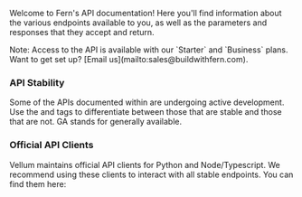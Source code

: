 Welcome to Fern's API documentation! Here you'll find information about the various endpoints available to you,
as well as the parameters and responses that they accept and return.

<Callout intent="tip">
  Note: Access to the API is available with our `Starter` and `Business` plans. Want to get set up? [Email us](mailto:sales@buildwithfern.com).
</Callout>

### API Stability

Some of the APIs documented within are undergoing active development. Use the <Availability type="beta" /> and <Availability type="GA"/>
tags to differentiate between those that are stable and those that are not. GA stands for generally available.

### Official API Clients

Vellum maintains official API clients for Python and Node/Typescript. We recommend using these clients to interact
with all stable endpoints. You can find them here:

<Cards>
  <Card
    title="Node/Typescript"
    icon="fa-brands fa-node"
    href="https://github.com/fern-api/node-sdk"
  />
  <Card
    title="Python"
    icon="fa-brands fa-python"
    href="https://github.com/fern-api/python-sdk"
  />
</Cards>
